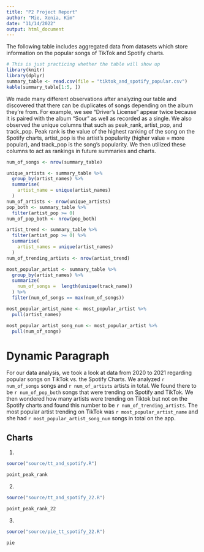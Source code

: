 ```yaml
---
title: "P2 Project Report"
author: "Mie, Xenia, Kim"
date: "11/14/2022"
output: html_document
---
```


The following table includes aggregated data from datasets which store information on the popular songs of TikTok and Spotify charts. 
```r
# This is just practicing whether the table will show up
library(knitr)
library(dplyr)
summary_table <- read.csv(file = "tiktok_and_spotify_popular.csv")
kable(summary_table[1:5, ])

```

We made many different observations after analyzing our table and discovered that there can be duplicates of songs depending on the album they're from. For example, we see "Driver's License" appear twice because it is paired with the album "Sour" as well as recorded as a single. We also observed the unique columns that such as peak_rank, artist_pop, and track_pop. Peak rank is the value of the highest ranking of the song on the Spotify charts, artist_pop is the artist's popularity (higher value = more popular), and track_pop is the song's popularity. We then utilized these columns to act as rankings in future summaries and charts. 

```r
num_of_songs <- nrow(summary_table)

unique_artists <- summary_table %>% 
  group_by(artist_names) %>% 
  summarise(
    artist_name = unique(artist_names)
  )
num_of_artists <- nrow(unique_artists)
pop_both <- summary_table %>% 
  filter(artist_pop >= 0)
num_of_pop_both <- nrow(pop_both)

artist_trend <- summary_table %>% 
  filter(artist_pop >= 0) %>% 
  summarise(
    artist_names = unique(artist_names)
  )
num_of_trending_artists <- nrow(artist_trend)

most_popular_artist <- summary_table %>% 
  group_by(artist_names) %>% 
  summarize(
    num_of_songs =  length(unique(track_name))
  ) %>% 
  filter(num_of_songs == max(num_of_songs)) 

most_popular_artist_name <- most_popular_artist %>% 
  pull(artist_names)

most_popular_artist_song_num <- most_popular_artist %>% 
  pull(num_of_songs)

```

# Dynamic Paragraph
For our data analysis, we took a look at data from 2020 to 2021 regarding popular songs on TikTok vs. the Spotify Charts. We analyzed `r num_of_songs` songs and `r num_of_artists` artists in total. We found there to be `r num_of_pop_both` songs that were trending on Spotify and TikTok. We then wondered how many artists were trending on Tiktok but not on the Spotify charts and found this number to be `r num_of_trending_artists`. The most popular artist trending on TikTok was `r most_popular_artist_name` and she had `r most_popular_artist_song_num` songs in total on the app.

## Charts
1)
```r
source("source/tt_and_spotify.R")

point_peak_rank
```

2)
```r
source("source/tt_and_spotify_22.R")

point_peak_rank_22
```

3)
```r
source("source/pie_tt_spotify_22.R")

pie
```


